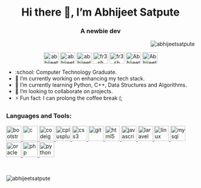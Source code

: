 <h1 align="center">Hi there 👋, I'm Abhijeet Satpute</h1>

<h3 align="center">A newbie dev</h3><p align="right"> <img src="https://komarev.com/ghpvc/?username=abhijeetsatpute&label=Profile%20views&color=0e75b6&style=flat" alt="abhijeetsatpute" /> </p>
<p align="center">
<a href="https://codepen.io/abhijeetsatpute" target="blank"><img align="center" src="https://cdn.jsdelivr.net/npm/simple-icons@3.0.1/icons/codepen.svg" alt="abhijeetsatpute" height="30" width="40" /></a>
<a href="https://twitter.com/abhijeet__911" target="blank"><img align="center" src="https://cdn.jsdelivr.net/npm/simple-icons@3.0.1/icons/twitter.svg" alt="abhijeet__911" height="30" width="40" /></a>
<a href="https://linkedin.com/in/abhijeetsatpute" target="blank"><img align="center" src="https://cdn.jsdelivr.net/npm/simple-icons@3.0.1/icons/linkedin.svg" alt="abhijeetsatpute" height="30" width="40" /></a>
<a href="https://www.hackerrank.com/fr3sh" target="blank"><img align="center" src="https://cdn.jsdelivr.net/npm/simple-icons@3.0.1/icons/hackerrank.svg" alt="fr3sh" height="30" width="40" /></a>
<a href="https://auth.geeksforgeeks.org/user/fr3sh" target="blank"><img align="center" src="https://cdn.jsdelivr.net/npm/simple-icons@3.0.1/icons/geeksforgeeks.svg" alt="fr3sh" height="30" width="40" /></a>
 <a href="https://t.me/abhijeetsatpute" target="blank"><img align="center" alt="Abhijeet's Telegram" height="30" width="40" src="https://cdn.jsdelivr.net/npm/simple-icons@v3/icons/telegram.svg" /></a>
<a href="https://instagram.com/abhijeet__911/"><img align="center" alt="Abhijeet's Instagram" height="30" width="40" src="https://cdn.jsdelivr.net/npm/simple-icons@v3/icons/instagram.svg" />	</a>
</p>

- :school: Computer Technology Graduate.
- 🔭 I’m currently working on enhancing my tech stack.
- 🌱 I’m currently learning Python, C++, Data Structures and Algorithms.
- 👯 I’m looking to collaborate on projects.
- ⚡ Fun fact: I can prolong the coffee break (;


<!--
I have pursued my graduation degree in Computer Technology 🎓 from Nagpur University 🏛. I'm a passionate learner who's always willing to learn and work across technologies and domains 💡. I love to explore new technologies and leverage them to solve real-life problems ✨. Apart from that I also love to guide and mentor newbies 👨🏻‍💻. I'm currently into Python Development 🕸️ and working in @TechMahindra 🤓.
<br />
-->

<h3 align="left">Languages and Tools:</h3>
<p align="left"> <a href="https://getbootstrap.com" target="_blank"> <img src="https://raw.githubusercontent.com/devicons/devicon/master/icons/bootstrap/bootstrap-plain-wordmark.svg" alt="bootstrap" width="40" height="40"/> </a> <a href="https://www.cprogramming.com/" target="_blank"> <img src="https://raw.githubusercontent.com/devicons/devicon/master/icons/c/c-original.svg" alt="c" width="40" height="40"/> </a> <a href="https://codeigniter.com" target="_blank"> <img src="https://cdn.worldvectorlogo.com/logos/codeigniter.svg" alt="codeigniter" width="40" height="40"/> </a> <a href="https://www.w3schools.com/cpp/" target="_blank"> <img src="https://raw.githubusercontent.com/devicons/devicon/master/icons/cplusplus/cplusplus-original.svg" alt="cplusplus" width="40" height="40"/> </a> <a href="https://www.w3schools.com/css/" target="_blank"> <img src="https://raw.githubusercontent.com/devicons/devicon/master/icons/css3/css3-original-wordmark.svg" alt="css3" width="40" height="40"/> </a> <a href="https://git-scm.com/" target="_blank"> <img src="https://www.vectorlogo.zone/logos/git-scm/git-scm-icon.svg" alt="git" width="40" height="40"/> </a> <a href="https://www.w3.org/html/" target="_blank"> <img src="https://raw.githubusercontent.com/devicons/devicon/master/icons/html5/html5-original-wordmark.svg" alt="html5" width="40" height="40"/> </a> <a href="https://developer.mozilla.org/en-US/docs/Web/JavaScript" target="_blank"> <img src="https://raw.githubusercontent.com/devicons/devicon/master/icons/javascript/javascript-original.svg" alt="javascript" width="40" height="40"/> </a> <a href="https://laravel.com/" target="_blank"> <img src="https://raw.githubusercontent.com/devicons/devicon/master/icons/laravel/laravel-plain-wordmark.svg" alt="laravel" width="40" height="40"/> </a> <a href="https://www.linux.org/" target="_blank"> <img src="https://raw.githubusercontent.com/devicons/devicon/master/icons/linux/linux-original.svg" alt="linux" width="40" height="40"/> </a> <a href="https://www.mysql.com/" target="_blank"> <img src="https://raw.githubusercontent.com/devicons/devicon/master/icons/mysql/mysql-original-wordmark.svg" alt="mysql" width="40" height="40"/> </a> <a href="https://www.oracle.com/" target="_blank"> <img src="https://raw.githubusercontent.com/devicons/devicon/master/icons/oracle/oracle-original.svg" alt="oracle" width="40" height="40"/> </a> <a href="https://www.php.net" target="_blank"> <img src="https://raw.githubusercontent.com/devicons/devicon/master/icons/php/php-original.svg" alt="php" width="40" height="40"/> </a> <a href="https://www.python.org" target="_blank"> <img src="https://raw.githubusercontent.com/devicons/devicon/master/icons/python/python-original.svg" alt="python" width="40" height="40"/> </a> </p>
<br />


<p align="left"><img src="https://github-readme-stats.vercel.app/api/top-langs?username=abhijeetsatpute&show_icons=true&locale=en&layout=compact" alt="abhijeetsatpute" /></p>
<br>
<!--
<p>&nbsp;<img align="left" src="https://github-readme-stats.vercel.app/api?username=abhijeetsatpute&show_icons=true&locale=en" alt="abhijeetsatpute" /></p>
<br>
-->

<!-- <h3 align="center">Support:</h3>
<p><a href="https://www.buymeacoffee.com/abhijeetsatpute"> <img align="left" src="https://cdn.buymeacoffee.com/buttons/v2/default-yellow.png" height="50" width="210" alt="abhijeetsatpute" /></a></p> -->
